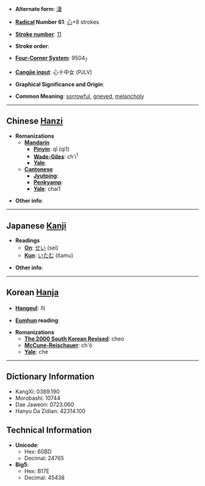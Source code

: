 * '''Alternate form''': [[淒]]

* '''[[Wiktionary:Chinese radical index| Radical]] Number 61''': [[Wiktionary:Chinese radical index 心|心]]+8 strokes

* '''[[Wiktionary:Chinese total strokes index|Stroke number]]''': [[Wiktionary:Chinese total strokes index 11|11]]

* '''Stroke order''': 

* '''[[Wiktionary:Chinese four corner index|Four-Corner System]]''': 9504<sub>7</sub>

* '''[[Wiktionary:Chinese Cangjie index|Cangjie input]]''': 心十中女 (PJLV)

* '''Graphical Significance and Origin''': 

* '''Common Meaning''': [[sorrowful]], [[grieved]], [[melancholy]]

----

== Chinese [[Hanzi]] ==

* '''Romanizations'''
** '''[[Mandarin]]'''
*** '''[[Pinyin]]''': qī (qi1)
*** '''[[Wade-Giles]]''': ch'i<sup>1</sup>
*** '''[[Yale]]''': 
** '''[[Cantonese]]'''
*** '''[[Jyutping]]''':
*** '''[[Penkyamp]]''': 
*** '''[[Yale]]''': chai1

* '''Other info''': 

----

== Japanese [[Kanji]] ==

* '''Readings'''
** '''[[On]]''': [[せい]] (sei)
** '''[[Kun]]''': [[いたむ]] (itamu)

* '''Other info''':  

----

== Korean [[Hanja]] ==

* '''[[Hangeul]]''': 처

* '''[[Eumhun]] reading''': 

* '''Romanizations'''
** '''[[The 2000 South Korean Revised Romanization|The 2000 South Korean Revised]]''': cheo
** '''[[McCune-Reischauer]]''': ch'ŏ
** '''[[Yale]]''': che

----

== Dictionary Information ==

* KangXi: 0389.190
* Morobashi: 10744
* Dae Jaweon: 0723.060
* Hanyu Da Zidian: 42314.100

== Technical Information ==

* '''Unicode''':
** Hex: 60BD
** Decimal: 24765
* '''Big5''':
** Hex: B17E
** Decimal: 45438